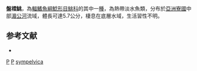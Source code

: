 {{Speciesbox 
| genus = Pseudecheneis
| species = sympelvica
| status = DD
| status_system = IUCN3.1
| authority = [[Roberts|Roberts]], 1998
| synonyms = *''Pseudecheneis sympelvicus'', Roberts, 1998
}}
'''盤褶鮡'''，為[[輻鰭魚綱|輻鰭魚綱]][[鯰形目|鯰形目]][[鮡科|鮡科]]的其中一[[種|種]]，為熱帶淡水魚類，分布於[[亞洲|亞洲]][[寮國|寮國]]中部[[湄公河|湄公河]]流域，體長可達5.7公分，棲息在底層水域，生活習性不明。

==参考文献==
*{{FishBase_species|genus=Pseudecheneis|species=sympelvica|year=2015|month=3}}

{{Taxonbar}}

[[Category:1998年描述的鱼类|P]]
[[Category:IUCN红色名录数据缺乏物种|P]]
[[Category:褶鮡属|sympelvica]]